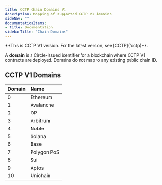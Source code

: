 ```yaml
---
title: CCTP Chain Domains V1
description: Mapping of supported CCTP V1 domains
sideNav: ""
documentationItems: 
- title: Documentation
sidebarTitle: "Chain Domains"
---
```


<Warning>
  **This is CCTP V1 version. For the latest version, see [CCTP](/cctp)**.
</Warning>

A **domain** is a Circle-issued identifier for a blockchain where CCTP V1
contracts are deployed. Domains do not map to any existing public chain ID.

## CCTP V1 Domains

| Domain | Name        |
| :----- | :---------- |
| 0      | Ethereum    |
| 1      | Avalanche   |
| 2      | OP          |
| 3      | Arbitrum    |
| 4      | Noble       |
| 5      | Solana      |
| 6      | Base        |
| 7      | Polygon PoS |
| 8      | Sui         |
| 9      | Aptos       |
| 10     | Unichain    |
